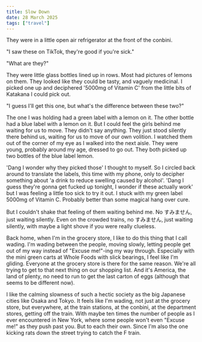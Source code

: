 ```yaml
---
title: Slow Down
date: 28 March 2025
tags: ["travel"]
---
```


They were in a little open air refrigerator at the front of the conbini.

"I saw these on TikTok, they're good if you're sick."

"What are they?"

They were little glass bottles lined up in rows. Most had pictures of lemons
on them. They looked like they could be tasty, and vaguely medicinal.
I picked one up and deciphered '5000mg of Vitamin C' from the little
bits of Katakana I could pick out.

"I guess I'll get this one, but what's the difference between these two?"

The one I was holding had a green label with a lemon on it.
The other bottle had a blue label with a lemon on it.
But I could feel the girls behind me waiting for us to move.
They didn't say anything. They just stood silently there behind us, waiting for us to move of our own volition.
I watched them out of the corner of my eye as I walked into the next aisle.
They were young, probably around my age, dressed to go out. They both
picked up two bottles of the blue label lemon.

'Dang I wonder why they picked those' I thought to myself.
So I circled back around to translate the labels, this time with my phone, only to decipher something about
'a drink to reduce swelling caused by alcohol'.
'Dang I guess they're gonna get fucked up tonight, I wonder if these actually work'
but I was feeling a little too sick to try it out. I stuck with my green label
5000mg of Vitamin C. Probably better than some magical hang over cure.

But I couldn't shake that feeling of them waiting behind me. No すみません,
just waiting silently. Even on the crowded trains, no すみません, just waiting
silently, with maybe a light shove if you were really clueless.

Back home, when I'm in the grocery store, I like to do this thing that I call wading. 
I'm wading between the people, moving slowly, letting people get out of my way
instead of "Excuse me!"-ing my way through. 
Especially with the mini green carts at Whole Foods with slick bearings, I feel like I'm gliding. 
Everyone at the grocery store is
there for the same reason. We're all trying to get to that next thing on our shopping list.
And it's America, the land of plenty, no need to run to get the last carton of eggs
(although that seems to be different now).

I like the calming slowness of such a hectic society as the big Japanese cities like Osaka and Tokyo. 
It feels like I'm wading, not just at the grocery store, but everywhere, at the train stations, at the conbini, 
at the department stores, getting off the train.
With maybe ten times the number of people as I ever encountered in New York, 
where some people won't even "Excuse me!" as they push past you.
But to each their own. 
Since I'm also the one kicking rats down the street trying to catch the F train.
